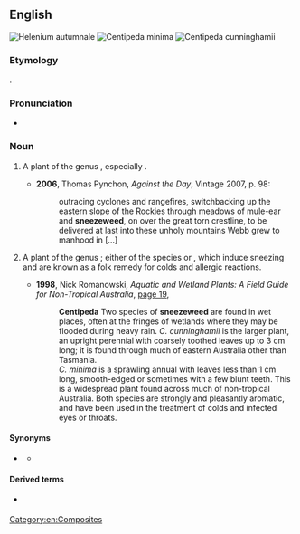 ==English==
[[File:Helenium autumnale2.jpg|right|thumb|''Helenium autumnale'']]
[[File:Centipeda minima 3.JPG|right|thumb|''Centipeda minima'']]
[[File:Centipeda cunninghamii.jpg|right|thumb|''Centipeda cunninghamii'']]

===Etymology===
{{compound|en|sneeze|weed}}.

===Pronunciation===
* {{IPA|/ˈsniːzwiːd/|lang=en}}

===Noun===
{{en-noun}}

# {{lb|en|US}} A plant of the genus {{taxlink|Helenium|genus|noshow=1}}, especially {{taxlink|Helenium autumnale|species|noshow=1}}.
#* '''2006''', Thomas Pynchon, ''Against the Day'', Vintage 2007, p. 98:
#*: outracing cyclones and rangefires, switchbacking up the eastern slope of the Rockies through meadows of mule-ear and '''sneezeweed''', on over the great torn crestline, to be delivered at last into these unholy mountains Webb grew to manhood in [...]
# {{lb|en|Australia}} A plant of the genus {{taxlink|Centipeda|genus}}; either of the species {{taxlink|Centipeda cunninghami|species}} or {{taxlink|Centipeda minima|species}}, which induce sneezing and are known as a folk remedy for colds and allergic reactions.
#* '''1998''', Nick Romanowski, ''Aquatic and Wetland Plants: A Field Guide for Non-Tropical Australia'', [http://books.google.com.au/books?id=DtdouCgCr0MC&pg=PA18&lpg=PA18&dq=%22sneezeweed%22+australia+-intitle:%22%22+-inauthor:%22%22&source=bl&ots=VuAmopBFL4&sig=20yTPvyB1YKND6mVQHeDAHtbf7c&hl=en&sa=X&ei=ny9XUKixMafYigenx4HABQ&redir_esc=y#v=onepage&q=%22sneezeweed%22%20australia%20-intitle%3A%22%22%20-inauthor%3A%22%22&f=false page 19],
#*: '''Centipeda''' Two species of '''sneezeweed''' are found in wet places, often at the fringes of wetlands where they may be flooded during heavy rain. ''C. cunninghamii'' is the larger plant, an upright perennial with coarsely toothed leaves up to 3 cm long; it is found through much of eastern Australia other than Tasmania.
#*: ''C. minima'' is a sprawling annual with leaves less than 1 cm long, smooth-edged or sometimes with a few blunt teeth. This is a widespread plant found across much of non-tropical Australia. Both species are strongly and pleasantly aromatic, and have been used in the treatment of colds and infected eyes or throats.

====Synonyms====
* {{sense|Centipeda}} {{vern|scent weed}}
** {{sense|Centipeda cunninghami}} {{vern|old man weed}}

====Derived terms====
* {{vern|common sneezeweed}} {{taxlink|Centipeda cunninghami|species}}

[[Category:en:Composites]]